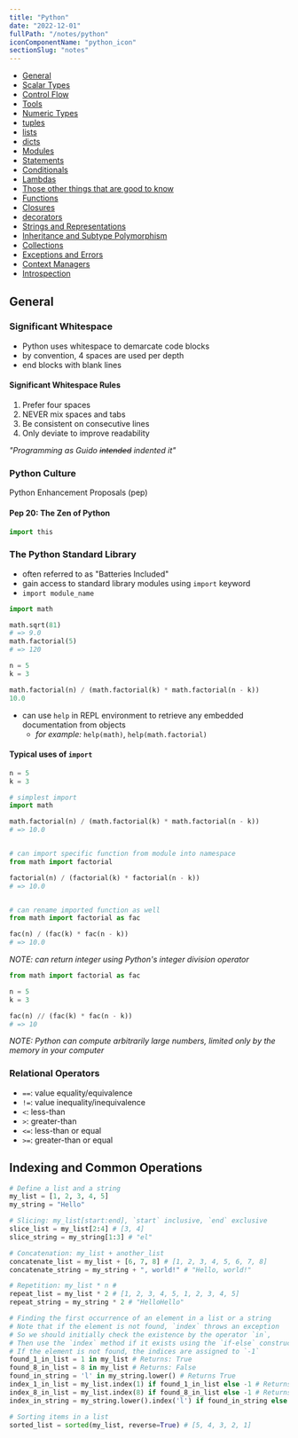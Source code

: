 ```yaml
---
title: "Python"
date: "2022-12-01"
fullPath: "/notes/python"
iconComponentName: "python_icon"
sectionSlug: "notes"
---
```



- [General](#general)
- [Scalar Types](/notes/python/scalar-types)
- [Control Flow](/notes/python/control-flow)
- [Tools](/notes/python/tools)
- [Numeric Types](/notes/python/numeric-types)
- [tuples](/notes/python/tuples)
- [lists](/notes/python/lists)
- [dicts](/notes/python/dicts)
- [Modules](/notes/python/modules)
- [Statements](/notes/python/statements)
- [Conditionals](/notes/python/conditionals)
- [Lambdas](/notes/python/lambdas)
- [Those other things that are good to know](/notes/python/those-other-things-that-are-good-to-know)
- [Functions](/notes/python/functions)
- [Closures](/notes/python/closures)
- [decorators](/notes/python/decorators)
- [Strings and Representations](/notes/python/strings-and-representations)
- [Inheritance and Subtype Polymorphism](/notes/python/inheritance-and-subtype-polymorphism)
- [Collections](/notes/python/collections)
- [Exceptions and Errors](/notes/python/exceptions-and-error-handling)
- [Context Managers](/notes/python/context-managers)
- [Introspection](/notes/python/introspection)

## General

### Significant Whitespace

- Python uses whitespace to demarcate code blocks
- by convention, 4 spaces are used per depth
- end blocks with blank lines

#### Significant Whitespace Rules

1. Prefer four spaces
2. NEVER mix spaces and tabs
3. Be consistent on consecutive lines
4. Only deviate to improve readability


_"Programming as Guido ~~intended~~ indented it"_

### Python Culture

<ExternalLinkWrapper href="https://peps.python.org/">
    Python Enhancement Proposals (pep)
</ExternalLinkWrapper>

#### Pep 20: The Zen of Python

```python
import this
```
### The Python Standard Library

- often referred to as "Batteries Included"
- gain access to standard library modules using `import` keyword
- `import module_name`

```python
import math

math.sqrt(81)
# => 9.0
math.factorial(5)
# => 120

n = 5
k = 3

math.factorial(n) / (math.factorial(k) * math.factorial(n - k))
10.0
```

- can use `help` in REPL environment to retrieve any embedded documentation from objects
    - _for example:_ `help(math)`, `help(math.factorial)`

#### Typical uses of `import`

```python
n = 5
k = 3

# simplest import
import math

math.factorial(n) / (math.factorial(k) * math.factorial(n - k))
# => 10.0


# can import specific function from module into namespace
from math import factorial

factorial(n) / (factorial(k) * factorial(n - k))
# => 10.0


# can rename imported function as well
from math import factorial as fac

fac(n) / (fac(k) * fac(n - k))
# => 10.0
```
_NOTE: can return integer using Python's integer division operator_

```py
from math import factorial as fac

n = 5
k = 3

fac(n) // (fac(k) * fac(n - k))
# => 10
```
_NOTE: Python can compute arbitrarily large numbers, limited only by the memory in your computer_

### Relational Operators

- `==`: value equality/equivalence
- `!=`: value inequality/inequivalence
- `<`: less-than
- `>`: greater-than
- `<=`: less-than or equal
- `>=`: greater-than or equal

## Indexing and Common Operations

```python
# Define a list and a string
my_list = [1, 2, 3, 4, 5]
my_string = "Hello"

# Slicing: my_list[start:end], `start` inclusive, `end` exclusive
slice_list = my_list[2:4] # [3, 4]
slice_string = my_string[1:3] # "el"

# Concatenation: my_list + another_list
concatenate_list = my_list + [6, 7, 8] # [1, 2, 3, 4, 5, 6, 7, 8]
concatenate_string = my_string + ", world!" # "Hello, world!"

# Repetition: my_list * n #
repeat_list = my_list * 2 # [1, 2, 3, 4, 5, 1, 2, 3, 4, 5]
repeat_string = my_string * 2 # "HelloHello"

# Finding the first occurrence of an element in a list or a string
# Note that if the element is not found, `index` throws an exception
# So we should initially check the existence by the operator `in`,
# Then use the `index` method if it exists using the `if-else` construction.
# If the element is not found, the indices are assigned to `-1`
found_1_in_list = 1 in my_list # Returns: True
found_8_in_list = 8 in my_list # Returns: False
found_in_string = 'l' in my_string.lower() # Returns True
index_1_in_list = my_list.index(1) if found_1_in_list else -1 # Returns: 0
index_8_in_list = my_list.index(8) if found_8_in_list else -1 # Returns: -1
index_in_string = my_string.lower().index('l') if found_in_string else -1 # Returns: 2

# Sorting items in a list
sorted_list = sorted(my_list, reverse=True) # [5, 4, 3, 2, 1]

```
